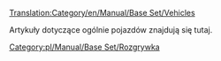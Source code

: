 [[Translation:Category/en/Manual/Base Set/Vehicles]]


Artykuły dotyczące ogólnie pojazdów znajdują się tutaj.

<!--{{catmore}}-->{{pl/Catmore}}
<!--[[Category:Playing]]--> [[Category:pl/Manual/Base Set/Rozgrywka]]